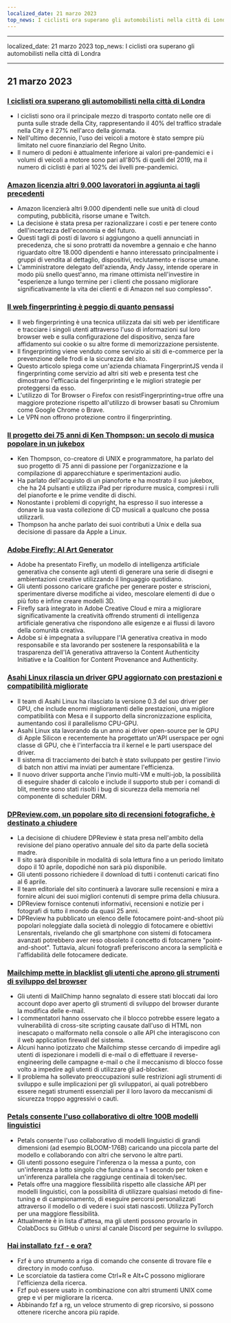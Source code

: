 ```yaml
---
localized_date: 21 marzo 2023
top_news: I ciclisti ora superano gli automobilisti nella città di Londra
---
```


---

localized_date: 21 marzo 2023
top_news: I ciclisti ora superano gli automobilisti nella città di Londra

---



<CallToAction />

<Steps>

## 21 marzo 2023

### [I ciclisti ora superano gli automobilisti nella città di Londra](https://www.forbes.com/sites/carltonreid/2023/03/01/cyclists-now-outnumber-motorists-in-city-of-london/?ref=hackernewsgpt.com)

- I ciclisti sono ora il principale mezzo di trasporto contato nelle ore di punta sulle strade della City, rappresentando il 40% del traffico stradale nella City e il 27% nell'arco della giornata.
- Nell'ultimo decennio, l'uso dei veicoli a motore è stato sempre più limitato nel cuore finanziario del Regno Unito.
- Il numero di pedoni è attualmente inferiore ai valori pre-pandemici e i volumi di veicoli a motore sono pari all'80% di quelli del 2019, ma il numero di ciclisti è pari al 102% dei livelli pre-pandemici.

### [Amazon licenzia altri 9.000 lavoratori in aggiunta ai tagli precedenti](https://www.cnbc.com/2023/03/20/amazon-layoffs-company-to-cut-off-9000-more-workers.html?ref=hackernewsgpt.com)

- Amazon licenzierà altri 9.000 dipendenti nelle sue unità di cloud computing, pubblicità, risorse umane e Twitch.
- La decisione è stata presa per razionalizzare i costi e per tenere conto dell'incertezza dell'economia e del futuro.
- Questi tagli di posti di lavoro si aggiungono a quelli annunciati in precedenza, che si sono protratti da novembre a gennaio e che hanno riguardato oltre 18.000 dipendenti e hanno interessato principalmente i gruppi di vendita al dettaglio, dispositivi, reclutamento e risorse umane.
- L'amministratore delegato dell'azienda, Andy Jassy, intende operare in modo più snello quest'anno, ma rimane ottimista nell'investire in "esperienze a lungo termine per i clienti che possano migliorare significativamente la vita dei clienti e di Amazon nel suo complesso".

### [Il web fingerprinting è peggio di quanto pensassi](https://www.bitestring.com/posts/2023-03-19-web-fingerprinting-is-worse-than-I-thought.html?ref=hackernewsgpt.com)

- Il web fingerprinting è una tecnica utilizzata dai siti web per identificare e tracciare i singoli utenti attraverso l'uso di informazioni sul loro browser web e sulla configurazione del dispositivo, senza fare affidamento sui cookie o su altre forme di memorizzazione persistente.
- Il fingerprinting viene venduto come servizio ai siti di e-commerce per la prevenzione delle frodi e la sicurezza del sito.
- Questo articolo spiega come un'azienda chiamata FingerprintJS venda il fingerprinting come servizio ad altri siti web e presenta test che dimostrano l'efficacia del fingerprinting e le migliori strategie per proteggersi da esso.
- L'utilizzo di Tor Browser o Firefox con resistFingerprinting=true offre una maggiore protezione rispetto all'utilizzo di browser basati su Chromium come Google Chrome o Brave.
- Le VPN non offrono protezione contro il fingerprinting.

### [Il progetto dei 75 anni di Ken Thompson: un secolo di musica popolare in un jukebox](https://www.youtube.com/watch?v=kaandEt_pKw&ref=hackernewsgpt.com)

- Ken Thompson, co-creatore di UNIX e programmatore, ha parlato del suo progetto di 75 anni di passione per l'organizzazione e la compilazione di apparecchiature e sperimentazioni audio.
- Ha parlato dell'acquisto di un pianoforte e ha mostrato il suo jukebox, che ha 24 pulsanti e utilizza iPad per riprodurre musica, compresi i rulli del pianoforte e le prime vendite di dischi.
- Nonostante i problemi di copyright, ha espresso il suo interesse a donare la sua vasta collezione di CD musicali a qualcuno che possa utilizzarli.
- Thompson ha anche parlato dei suoi contributi a Unix e della sua decisione di passare da Apple a Linux.

### [Adobe Firefly: AI Art Generator](https://www.adobe.com/sensei/generative-ai/firefly.html?ref=hackernewsgpt.com)

- Adobe ha presentato Firefly, un modello di intelligenza artificiale generativa che consente agli utenti di generare una serie di disegni e ambientazioni creative utilizzando il linguaggio quotidiano.
- Gli utenti possono caricare grafiche per generare poster e striscioni, sperimentare diverse modifiche ai video, mescolare elementi di due o più foto e infine creare modelli 3D.
- Firefly sarà integrato in Adobe Creative Cloud e mira a migliorare significativamente la creatività offrendo strumenti di intelligenza artificiale generativa che rispondono alle esigenze e ai flussi di lavoro della comunità creativa.
- Adobe si è impegnata a sviluppare l'IA generativa creativa in modo responsabile e sta lavorando per sostenere la responsabilità e la trasparenza dell'IA generativa attraverso la Content Authenticity Initiative e la Coalition for Content Provenance and Authenticity.

### [Asahi Linux rilascia un driver GPU aggiornato con prestazioni e compatibilità migliorate](https://asahilinux.org/2023/03/road-to-vulkan/?ref=hackernewsgpt.com)

- Il team di Asahi Linux ha rilasciato la versione 0.3 del suo driver per GPU, che include enormi miglioramenti delle prestazioni, una migliore compatibilità con Mesa e il supporto della sincronizzazione esplicita, aumentando così il parallelismo CPU-GPU.
- Asahi Linux sta lavorando da un anno ai driver open-source per le GPU di Apple Silicon e recentemente ha progettato un'API userspace per ogni classe di GPU, che è l'interfaccia tra il kernel e le parti userspace del driver.
- Il sistema di tracciamento dei batch è stato sviluppato per gestire l'invio di batch non attivi ma inviati per aumentare l'efficienza.
- Il nuovo driver supporta anche l'invio multi-VM e multi-job, la possibilità di eseguire shader di calcolo e include il supporto stub per i comandi di blit, mentre sono stati risolti i bug di sicurezza della memoria nel componente di scheduler DRM.

### [DPReview.com, un popolare sito di recensioni fotografiche, è destinato a chiudere](https://www.dpreview.com/news/5901145460/dpreview-com-to-close?ref=hackernewsgpt.com)

- La decisione di chiudere DPReview è stata presa nell'ambito della revisione del piano operativo annuale del sito da parte della società madre.
- Il sito sarà disponibile in modalità di sola lettura fino a un periodo limitato dopo il 10 aprile, dopodiché non sarà più disponibile.
- Gli utenti possono richiedere il download di tutti i contenuti caricati fino al 6 aprile.
- Il team editoriale del sito continuerà a lavorare sulle recensioni e mira a fornire alcuni dei suoi migliori contenuti di sempre prima della chiusura.
- DPReview fornisce contenuti informativi, recensioni e notizie per i fotografi di tutto il mondo da quasi 25 anni.
- DPReview ha pubblicato un elenco delle fotocamere point-and-shoot più popolari noleggiate dalla società di noleggio di fotocamere e obiettivi Lensrentals, rivelando che gli smartphone con sistemi di fotocamera avanzati potrebbero aver reso obsoleto il concetto di fotocamere "point-and-shoot". Tuttavia, alcuni fotografi preferiscono ancora la semplicità e l'affidabilità delle fotocamere dedicate.

### [Mailchimp mette in blacklist gli utenti che aprono gli strumenti di sviluppo del browser](http://news.ycombinator.com/item?id=35235732&ref=hackernewsgpt.com)

- Gli utenti di MailChimp hanno segnalato di essere stati bloccati dai loro account dopo aver aperto gli strumenti di sviluppo del browser durante la modifica delle e-mail.
- I commentatori hanno osservato che il blocco potrebbe essere legato a vulnerabilità di cross-site scripting causate dall'uso di HTML non inescapato o malformato nella console o alle API che interagiscono con il web application firewall del sistema.
- Alcuni hanno ipotizzato che Mailchimp stesse cercando di impedire agli utenti di ispezionare i modelli di e-mail o di effettuare il reverse-engineering delle campagne e-mail o che il meccanismo di blocco fosse volto a impedire agli utenti di utilizzare gli ad-blocker.
- Il problema ha sollevato preoccupazioni sulle restrizioni agli strumenti di sviluppo e sulle implicazioni per gli sviluppatori, ai quali potrebbero essere negati strumenti essenziali per il loro lavoro da meccanismi di sicurezza troppo aggressivi o cauti.

### [Petals consente l'uso collaborativo di oltre 100B modelli linguistici](https://petals.ml/?ref=hackernewsgpt.com)

- Petals consente l'uso collaborativo di modelli linguistici di grandi dimensioni (ad esempio BLOOM-176B) caricando una piccola parte del modello e collaborando con altri che servono le altre parti.
- Gli utenti possono eseguire l'inferenza o la messa a punto, con un'inferenza a lotto singolo che funziona a ≈ 1 secondo per token e un'inferenza parallela che raggiunge centinaia di token/sec.
- Petals offre una maggiore flessibilità rispetto alle classiche API per modelli linguistici, con la possibilità di utilizzare qualsiasi metodo di fine-tuning e di campionamento, di eseguire percorsi personalizzati attraverso il modello o di vedere i suoi stati nascosti. Utilizza PyTorch per una maggiore flessibilità.
- Attualmente è in lista d'attesa, ma gli utenti possono provarlo in ColabDocs su GitHub o unirsi al canale Discord per seguirne lo sviluppo.

### [Hai installato `fzf` - e ora?](https://andrew-quinn.me/fzf/?ref=hackernewsgpt.com)

- Fzf è uno strumento a riga di comando che consente di trovare file e directory in modo confuso.
- Le scorciatoie da tastiera come Ctrl+R e Alt+C possono migliorare l'efficienza della ricerca.
- Fzf può essere usato in combinazione con altri strumenti UNIX come grep e vi per migliorare la ricerca.
- Abbinando fzf a rg, un veloce strumento di grep ricorsivo, si possono ottenere ricerche ancora più rapide.

</Steps>
